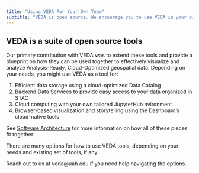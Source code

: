 ```yaml
---
title: "Using VEDA For Your Own Team"
subtitle: "VEDA is open source. We encourage you to use VEDA in your own worlds. Here's how."
---
```


## VEDA is a suite of open source tools
Our primary contribution with VEDA was to extend these tools and provide a blueprint on how they can be used together to effectively visualize and analyze Analysis-Ready, Cloud-Optimized geospatial data. Depending on your needs, you might use VEDA as a tool for:

1. Efficient data storage using a cloud-optimized Data Catalog
2. Backend Data Services to provide easy access to your data organized in STAC
3. Cloud computing with your own tailored JupyterHub nvironment
4. Browser-based visualization and storytelling using the Dashboard's cloud-native tools

See [Software Architecture](open-source-ecosystem/architecture.qmd) for more information on how all of these pieces fit together. 

There are many options for how to use VEDA tools, depending on your needs and existing set of tools, if any.

Reach out to us at veda@uah.edu if you need help navigating the options.

